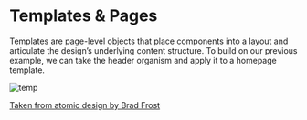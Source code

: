 
<Meta title="Templates Pages/Intro" />

# Templates & Pages

Templates are page-level objects that place components into a layout and articulate the design’s underlying content structure. To build on our previous example, we can take the header organism and apply it to a homepage template.

![temp](https://atomicdesign.bradfrost.com/images/content/atomic-design-templates.png)

[Taken from atomic design by Brad Frost](https://bradfrost.com/blog/post/atomic-web-design/#atoms)